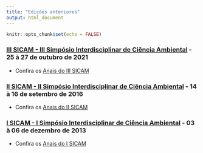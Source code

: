 ```yaml
---
title: "Edições anteriores"
output: html_document
---
```


```r
knitr::opts_chunk$set(echo = FALSE)
```

<link rel="stylesheet" href="https://cdn.jsdelivr.net/gh/jpswalsh/academicons@1/css/academicons.min.css">

### **[III SICAM - III Simpósio Interdisciplinar de Ciência Ambiental](/iii-sicam/)** - 25 à 27 de outubro de 2021
  - Confira os <a href="/anais-iii-sicam.pdf" target="_blank">Anais do III SICAM</a>

### **[II SICAM - II Simpósio Interdisciplinar de Ciência Ambiental](/ii-sicam/)** - 14 à 16 de setembro de 2016
  - Confira os <a href="/anais-ii-sicam.pdf" target="_blank">Anais do II SICAM</a>

### **[I SICAM - I Simpósio Interdisciplinar de Ciência Ambiental](/i-sicam/)**  - 03 à 06 de dezembro de 2013
  - Confira os <a href="/anais-i-sicam.pdf" target="_blank">Anais do I SICAM</a>
